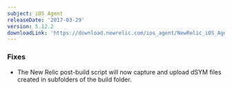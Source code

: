 ```yaml
---
subject: iOS Agent
releaseDate: '2017-03-29'
version: 5.12.2
downloadLink: 'https://download.newrelic.com/ios_agent/NewRelic_iOS_Agent_5.12.2.zip'
---
```


### Fixes

* The New Relic post-build script will now capture and upload dSYM files created in subfolders of the build folder.
